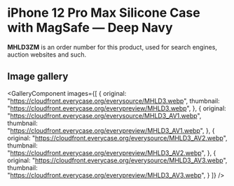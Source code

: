 
# iPhone 12 Pro Max Silicone Case with MagSafe — Deep Navy

<Callout type='info' emoji='👉🏻'>**MHLD3ZM** is an order number for this product, used for search engines, auction websites and such.</Callout>

## Image gallery

<GalleryComponent
    images={[
      {
        original: "https://cloudfront.everycase.org/everysource/MHLD3.webp",
        thumbnail: "https://cloudfront.everycase.org/everypreview/MHLD3.webp",
      },
      {
        original: "https://cloudfront.everycase.org/everysource/MHLD3_AV1.webp",
        thumbnail: "https://cloudfront.everycase.org/everypreview/MHLD3_AV1.webp",
      },
      {
        original: "https://cloudfront.everycase.org/everysource/MHLD3_AV2.webp",
        thumbnail: "https://cloudfront.everycase.org/everypreview/MHLD3_AV2.webp",
      },
      {
        original: "https://cloudfront.everycase.org/everysource/MHLD3_AV3.webp",
        thumbnail: "https://cloudfront.everycase.org/everypreview/MHLD3_AV3.webp",
      }
    ]}
  />

